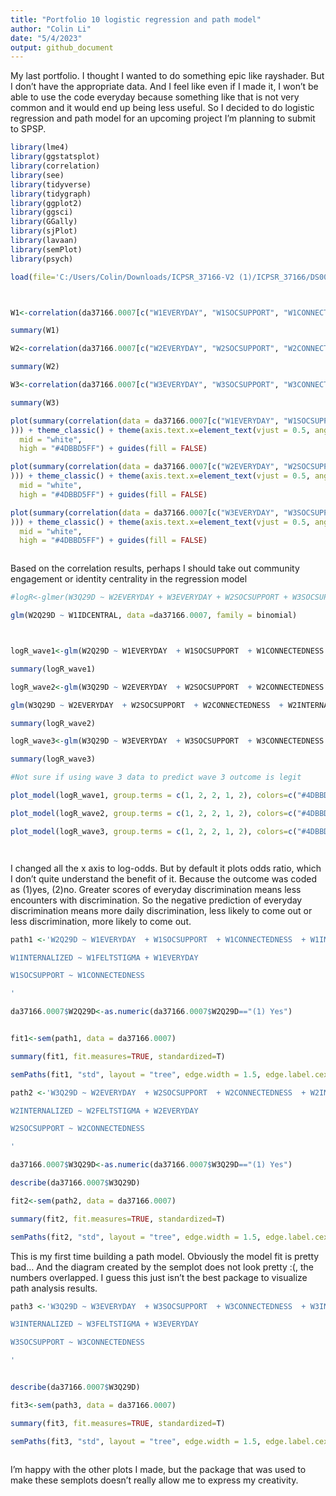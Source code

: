 ```yaml
---
title: "Portfolio 10 logistic regression and path model"
author: "Colin Li"
date: "5/4/2023"
output: github_document
---
```


My last portfolio. I thought I wanted to do something epic like rayshader. But I don't have the appropriate data. And I feel like even if I made it, I won't be able to use the code everyday because something like that is not very common and it would end up being less useful. So I decided to do logistic regression and path model for an upcoming project I'm planning to submit to SPSP. 

```r
library(lme4)
library(ggstatsplot)
library(correlation)
library(see)
library(tidyverse)
library(tidygraph)
library(ggplot2)
library(ggsci)
library(GGally)
library(sjPlot)
library(lavaan)
library(semPlot)
library(psych)

load(file='C:/Users/Colin/Downloads/ICPSR_37166-V2 (1)/ICPSR_37166/DS0007/37166-0007-Data.rda')



W1<-correlation(da37166.0007[c("W1EVERYDAY", "W1SOCSUPPORT", "W1CONNECTEDNESS", "W1INTERNALIZED", "W1FELTSTIGMA", "W1IDCENTRAL")], use = "pairwise")

summary(W1)

W2<-correlation(da37166.0007[c("W2EVERYDAY", "W2SOCSUPPORT", "W2CONNECTEDNESS", "W2INTERNALIZED", "W2FELTSTIGMA", "W2IDCENTRAL")], use = "pairwise")

summary(W2)

W3<-correlation(da37166.0007[c("W3EVERYDAY", "W3SOCSUPPORT", "W3CONNECTEDNESS", "W3INTERNALIZED", "W3FELTSTIGMA", "W3IDCENTRAL")], use = "pairwise")

summary(W3)

plot(summary(correlation(data = da37166.0007[c("W1EVERYDAY", "W1SOCSUPPORT", "W1CONNECTEDNESS", "W1INTERNALIZED", "W1FELTSTIGMA", "W1IDCENTRAL")], rename = c("Everyday Disrimination", "Social Support", "Community Connectedness", "Internalized Homophobia", "Felt Stigma", "Identity Centrality")
))) + theme_classic() + theme(axis.text.x=element_text(vjust = 0.5, angle = 15), plot.title = element_text(face = "bold", hjust = 0.5)) + labs(title = "Wave 1 Predictor Correlations") + scale_fill_gradient2(low = "#E64B35FF",
  mid = "white",
  high = "#4DBBD5FF") + guides(fill = FALSE)

plot(summary(correlation(data = da37166.0007[c("W2EVERYDAY", "W2SOCSUPPORT", "W2CONNECTEDNESS", "W2INTERNALIZED", "W2FELTSTIGMA", "W2IDCENTRAL")], rename = c("Everyday Disrimination", "Social Support", "Community Connectedness", "Internalized Homophobia", "Felt Stigma", "Identity Centrality")
))) + theme_classic() + theme(axis.text.x=element_text(vjust = 0.5, angle = 15), plot.title = element_text(face = "bold", hjust = 0.5)) + labs(title = "Wave 2 Predictor Correlations") + scale_fill_gradient2(low = "#E64B35FF",
  mid = "white",
  high = "#4DBBD5FF") + guides(fill = FALSE)

plot(summary(correlation(data = da37166.0007[c("W3EVERYDAY", "W3SOCSUPPORT", "W3CONNECTEDNESS", "W3INTERNALIZED", "W3FELTSTIGMA", "W3IDCENTRAL")], rename = c("Everyday Disrimination", "Social Support", "Community Connectedness", "Internalized Homophobia", "Felt Stigma", "Identity Centrality")
))) + theme_classic() + theme(axis.text.x=element_text(vjust = 0.5, angle = 15), plot.title = element_text(face = "bold", hjust = 0.5)) + labs(title = "Wave 3 Predictor Correlations") + scale_fill_gradient2(low = "#E64B35FF",
  mid = "white",
  high = "#4DBBD5FF") + guides(fill = FALSE)



```

Based on the correlation results, perhaps I should take out community engagement or identity centrality in the regression model

```r

#logR<-glmer(W3Q29D ~ W2EVERYDAY + W3EVERYDAY + W2SOCSUPPORT + W3SOCSUPPORT + W2CONNECTEDNESS + W3CONNECTEDNESS + W2INTERNALIZED + W3INTERNALIZED + W2FELTSTIGMA + W3FELTSTIGMA + W2IDCENTRAL + W3IDCENTRAL + (1| STUDYID), data = da37166.0007, family = binomial()) #mixed effect model, not sure I would need it summary(logR)

glm(W2Q29D ~ W1IDCENTRAL, data =da37166.0007, family = binomial)



logR_wave1<-glm(W2Q29D ~ W1EVERYDAY  + W1SOCSUPPORT  + W1CONNECTEDNESS  + W1INTERNALIZED  + W1FELTSTIGMA, data =da37166.0007, family = binomial)

summary(logR_wave1)

logR_wave2<-glm(W3Q29D ~ W2EVERYDAY  + W2SOCSUPPORT  + W2CONNECTEDNESS  + W2INTERNALIZED  + W2FELTSTIGMA, data =da37166.0007, family = binomial)

glm(W3Q29D ~ W2EVERYDAY  + W2SOCSUPPORT  + W2CONNECTEDNESS  + W2INTERNALIZED  + W2FELTSTIGMA, data =da37166.0007, family = binomial)

summary(logR_wave2)

logR_wave3<-glm(W3Q29D ~ W3EVERYDAY  + W3SOCSUPPORT  + W3CONNECTEDNESS  + W3INTERNALIZED  + W3FELTSTIGMA, data =da37166.0007, family = binomial)

summary(logR_wave3)

#Not sure if using wave 3 data to predict wave 3 outcome is legit

plot_model(logR_wave1, group.terms = c(1, 2, 2, 1, 2), colors=c("#4DBBD5FF","#E64B35FF"), show.values = TRUE, value.offset = .3, vline.color = "#1B191999", title = "Using Wave 1 Predictors to Predict Coming Out in Wave 2", type ="est", transform = NULL) + theme_classic() + theme(plot.title = element_text(face = "bold", hjust = 0.5)) + scale_x_discrete(labels=c("Felt Stigma", "Internalized Homophobia", "Community Connectedness","Social Support", "Everyday Discrimination"))

plot_model(logR_wave2, group.terms = c(1, 2, 2, 1, 2), colors=c("#4DBBD5FF","#E64B35FF"), show.values = TRUE, value.offset = .3, vline.color = "#1B191999", title = "Using Wave 2 Predictors to Predict Coming Out in Wave 3", type ="est", transform = NULL) + theme_classic() + theme(plot.title = element_text(face = "bold", hjust = 0.5)) + scale_x_discrete(labels=c("Felt Stigma", "Internalized Homophobia", "Community Connectedness","Social Support", "Everyday Discrimination"))

plot_model(logR_wave3, group.terms = c(1, 2, 2, 1, 2), colors=c("#4DBBD5FF","#E64B35FF"), show.values = TRUE, value.offset = .3, vline.color = "#1B191999", title = "Using Wave 3 Predictors to Predict Coming Out in Wave 3", type ="est", transform = NULL) + theme_classic() + theme(plot.title = element_text(face = "bold", hjust = 0.5)) + scale_x_discrete(labels=c("Felt Stigma", "Internalized Homophobia", "Community Connectedness","Social Support", "Everyday Discrimination"))




```
I changed all the x axis to log-odds. But by default it plots odds ratio, which I don't quite understand the benefit of it. Because the outcome was coded as (1)yes, (2)no. Greater scores of everyday discrimination means less encounters with discrimination. So the negative prediction of everyday discrimination means more daily discrimination, less likely to come out or less discrimination, more likely to come out. 


```r

path1 <-'W2Q29D ~ W1EVERYDAY  + W1SOCSUPPORT  + W1CONNECTEDNESS  + W1INTERNALIZED  + W1FELTSTIGMA

W1INTERNALIZED ~ W1FELTSTIGMA + W1EVERYDAY

W1SOCSUPPORT ~ W1CONNECTEDNESS

'

da37166.0007$W2Q29D<-as.numeric(da37166.0007$W2Q29D=="(1) Yes")


fit1<-sem(path1, data = da37166.0007)

summary(fit1, fit.measures=TRUE, standardized=T)

semPaths(fit1, "std", layout = "tree", edge.width = 1.5, edge.label.cex = 1.5, node.width=2, residuals=FALSE, nodeLabels = c("Coming Out", "Internalized Homophobia", "Social Support", "Everyday Discrimination", "Community Connectedness", "Felt Stigma"), label.cex =3.6)


```

```r

path2 <-'W3Q29D ~ W2EVERYDAY  + W2SOCSUPPORT  + W2CONNECTEDNESS  + W2INTERNALIZED  + W2FELTSTIGMA

W2INTERNALIZED ~ W2FELTSTIGMA + W2EVERYDAY

W2SOCSUPPORT ~ W2CONNECTEDNESS

'

da37166.0007$W3Q29D<-as.numeric(da37166.0007$W3Q29D=="(1) Yes")

describe(da37166.0007$W3Q29D)

fit2<-sem(path2, data = da37166.0007)

summary(fit2, fit.measures=TRUE, standardized=T)

semPaths(fit2, "std", layout = "tree", edge.width = 1.5, edge.label.cex = 1.5, node.width=2, residuals=FALSE, nodeLabels = c("Coming Out", "Internalized Homophobia", "Social Support", "Everyday Discrimination", "Community Connectedness", "Felt Stigma"), label.cex =3.6)


```

This is my first time building a path model. Obviously the model fit is pretty bad... And the diagram created by the semplot does not look pretty :(, the numbers overlapped. I guess this just isn't the best package to visualize path analysis results. 



```r

path3 <-'W3Q29D ~ W3EVERYDAY  + W3SOCSUPPORT  + W3CONNECTEDNESS  + W3INTERNALIZED  + W3FELTSTIGMA

W3INTERNALIZED ~ W3FELTSTIGMA + W3EVERYDAY

W3SOCSUPPORT ~ W3CONNECTEDNESS

'


describe(da37166.0007$W3Q29D)

fit3<-sem(path3, data = da37166.0007)

summary(fit3, fit.measures=TRUE, standardized=T)

semPaths(fit3, "std", layout = "tree", edge.width = 1.5, edge.label.cex = 1.5, node.width=2, residuals=FALSE, nodeLabels = c("Coming Out", "Internalized Homophobia", "Social Support", "Everyday Discrimination", "Community Connectedness", "Felt Stigma"), label.cex =3.6)



```

I'm happy with the other plots I made, but the package that was used to make these semplots doesn't really allow me to express my creativity. 